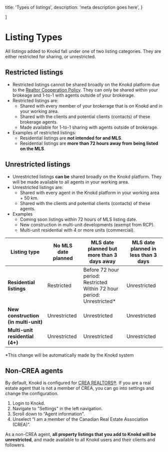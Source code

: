 
  title: 'Types of listings',
  description:
    'meta description goes here',
}

]

<HeroPattern />

# Listing Types

All listings added to Knokd fall under one of two listing categories. They are either restricted for sharing, or unrestricted.  

## Restricted listings

* Restricted listings cannot be shared broadly on the Knokd platform due to the [Realtor Cooperation Policy](/realtor-cooperation-policy/what-is-the-rcp). They can only be shared within your brokeage and 1-to-1 with agents outside of your brokerage.
* Restricted listings are:
   * Shared with every member of your brokerage that is on Knokd and in your working area.
   * Shared with the clients and potential clients (contacts) of these brokerage agents.
   * Made available for 1-to-1 sharing with agents outside of brokerage.
* Examples of restricted listings:
  * Residential listings are **not intended for and MLS**.
  * Residential listings are **more than 72 hours away from being listed on the MLS**.

## Unrestricted listings

* Unrestricted listings **can be** shared broadly on the Knokd platform. They will be made available to all agents in your working area.
* Unrestricted listings are:
  * Shared with every agent in the Knokd platform in your working area + 50 km.
  * Shared with the clients and potential clients (contacts) of these agents.
* Examples
  * Coming soon listings within 72 hours of MLS listing date.
  * New construction in multi-unit developments (exempt from RCP). 
  * Multi-unit residential with 4 or more units (commercial).


<Screenshot 
  src="/images/screenshots/listing-category.png"
  alt="Showcasing both the deskptop and mobile view of Knokd Listings page"
/>

| Listing type                     | No MLS date planned | MLS date planned but more than 3 days away | MLS date planned in less than 3 days |
|--------------------------|---------------------|--------------------------------------------|--------------------------------------|
| **Residential listings**     | Restricted          | Before 72 hour period: Restricted <br/> Within 72 hour period: Unrestricted* | Unrestricted |
| **New construction (in multi-unit)**   | Unrestricted        | Unrestricted                               | Unrestricted                          |
| **Multi-unit residential (4+)**  | Unrestricted        | Unrestricted                               | Unrestricted                          |


*This change will be automatically made by the Knokd system


## Non-CREA agents

By default, Knokd is configured for [CREA REALTORS®](https://www.crea.ca/). If you are a real estate agent that is not a member of CREA, you can go into settings and change the configuration.

1. Login to Knokd.
2. Navigate to "Settings" in the left navigation.
2. Scroll down to “Agent information".
3. Unselect “I am a member of the Canadian Real Estate Association (CREA)”.

As a non-CREA agent, **all property listings that you add to Knokd will be unrestricted**, and made available to all Knokd users and their clients and followers.

